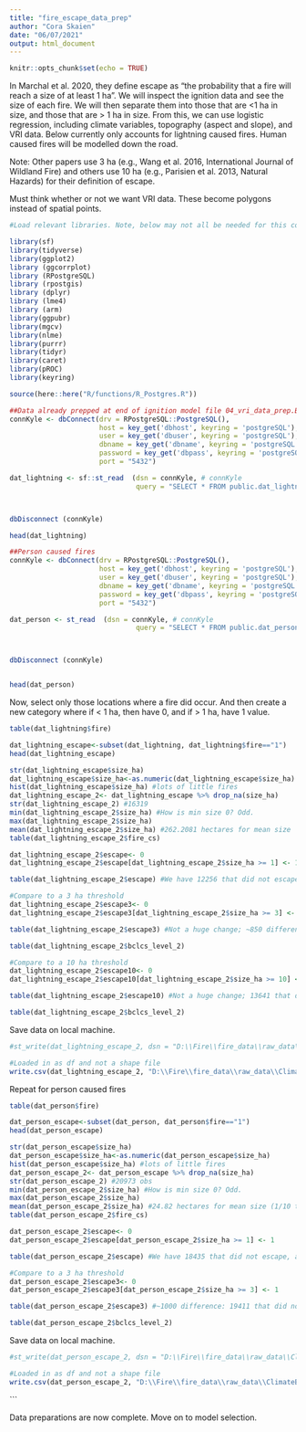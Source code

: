 ```yaml
---
title: "fire_escape_data_prep"
author: "Cora Skaien"
date: "06/07/2021"
output: html_document
---
```


```r
knitr::opts_chunk$set(echo = TRUE)
```


In Marchal et al. 2020, they define escape as "the probability that a fire will reach a size of at least 1 ha". We will inspect the ignition data and see the size of each fire. We will then separate them into those that are <1 ha in size, and those that are > 1 ha in size. From this, we can use logistic regression, including climate variables, topography (aspect and slope), and VRI data. Below currently only accounts for lightning caused fires. Human caused fires will be modelled down the road.

Note: Other papers use 3 ha (e.g., Wang et al. 2016, International Journal of Wildland Fire) and others use 10 ha (e.g., Parisien et al. 2013, Natural Hazards) for their definition of escape.

Must think whether or not we want VRI data. These become polygons instead of spatial points.

```r
#Load relevant libraries. Note, below may not all be needed for this code chunk.

library(sf)
library(tidyverse)
library(ggplot2)
library (ggcorrplot)
library (RPostgreSQL)
library (rpostgis)
library (dplyr)
library (lme4)
library (arm)
library(ggpubr)
library(mgcv)
library(nlme)
library(purrr)
library(tidyr)
library(caret)
library(pROC)
library(keyring)

source(here::here("R/functions/R_Postgres.R"))

```


```r

##Data already prepped at end of ignition model file 04_vri_data_prep.Bring in data from end of this step.
connKyle <- dbConnect(drv = RPostgreSQL::PostgreSQL(), 
                      host = key_get('dbhost', keyring = 'postgreSQL'),
                      user = key_get('dbuser', keyring = 'postgreSQL'),
                      dbname = key_get('dbname', keyring = 'postgreSQL'),
                      password = key_get('dbpass', keyring = 'postgreSQL'),
                      port = "5432")

dat_lightning <- sf::st_read  (dsn = connKyle, # connKyle
                               query = "SELECT * FROM public.dat_lightning_for_analysis")



dbDisconnect (connKyle)

head(dat_lightning)

##Person caused fires
connKyle <- dbConnect(drv = RPostgreSQL::PostgreSQL(), 
                      host = key_get('dbhost', keyring = 'postgreSQL'),
                      user = key_get('dbuser', keyring = 'postgreSQL'),
                      dbname = key_get('dbname', keyring = 'postgreSQL'),
                      password = key_get('dbpass', keyring = 'postgreSQL'),
                      port = "5432")

dat_person <- st_read  (dsn = connKyle, # connKyle
                               query = "SELECT * FROM public.dat_person_for_analysis")



dbDisconnect (connKyle)


head(dat_person)

```

Now, select only those locations where a fire did occur. And then create a new category where if < 1 ha, then have 0, and if > 1 ha, have 1 value.

```r
table(dat_lightning$fire)

dat_lightning_escape<-subset(dat_lightning, dat_lightning$fire=="1")
head(dat_lightning_escape)

str(dat_lightning_escape$size_ha)
dat_lightning_escape$size_ha<-as.numeric(dat_lightning_escape$size_ha)
hist(dat_lightning_escape$size_ha) #lots of little fires
dat_lightning_escape_2<- dat_lightning_escape %>% drop_na(size_ha)
str(dat_lightning_escape_2) #16319 
min(dat_lightning_escape_2$size_ha) #How is min size 0? Odd.
max(dat_lightning_escape_2$size_ha) 
mean(dat_lightning_escape_2$size_ha) #262.2081 hectares for mean size
table(dat_lightning_escape_2$fire_cs)

dat_lightning_escape_2$escape<- 0
dat_lightning_escape_2$escape[dat_lightning_escape_2$size_ha >= 1] <- 1

table(dat_lightning_escape_2$escape) #We have 12256 that did not escape, and 2911 that did escape. So ~23% escaped. Is this too high?

#Compare to a 3 ha threshold
dat_lightning_escape_2$escape3<- 0
dat_lightning_escape_2$escape3[dat_lightning_escape_2$size_ha >= 3] <- 1

table(dat_lightning_escape_2$escape3) #Not a huge change; ~850 difference: 13074 that did not escape and 2083 that did.

table(dat_lightning_escape_2$bclcs_level_2) 

#Compare to a 10 ha threshold
dat_lightning_escape_2$escape10<- 0
dat_lightning_escape_2$escape10[dat_lightning_escape_2$size_ha >= 10] <- 1

table(dat_lightning_escape_2$escape10) #Not a huge change; 13641 that did not escape and 1516 that did.

table(dat_lightning_escape_2$bclcs_level_2) 


```

Save data on local machine.

```r

#st_write(dat_lightning_escape_2, dsn = "D:\\Fire\\fire_data\\raw_data\\ClimateBC_Data\\escape_data_lightning.shp", delete_layer=TRUE)

#Loaded in as df and not a shape file
write.csv(dat_lightning_escape_2, "D:\\Fire\\fire_data\\raw_data\\ClimateBC_Data\\escape_data_lightning.csv")

```

Repeat for person caused fires

```r
table(dat_person$fire)

dat_person_escape<-subset(dat_person, dat_person$fire=="1")
head(dat_person_escape)

str(dat_person_escape$size_ha)
dat_person_escape$size_ha<-as.numeric(dat_person_escape$size_ha)
hist(dat_person_escape$size_ha) #lots of little fires
dat_person_escape_2<- dat_person_escape %>% drop_na(size_ha)
str(dat_person_escape_2) #20973 obs
min(dat_person_escape_2$size_ha) #How is min size 0? Odd.
max(dat_person_escape_2$size_ha) 
mean(dat_person_escape_2$size_ha) #24.82 hectares for mean size (1/10 the size for lightning caused average!)
table(dat_person_escape_2$fire_cs)

dat_person_escape_2$escape<- 0
dat_person_escape_2$escape[dat_person_escape_2$size_ha >= 1] <- 1

table(dat_person_escape_2$escape) #We have 18435 that did not escape, and 2538 that did escape. Is this too high?

#Compare to a 3 ha threshold
dat_person_escape_2$escape3<- 0
dat_person_escape_2$escape3[dat_person_escape_2$size_ha >= 3] <- 1

table(dat_person_escape_2$escape3) #~1000 difference: 19411 that did not escape and 1562 that did.

table(dat_person_escape_2$bclcs_level_2) 


```

Save data on local machine.

```r

#st_write(dat_person_escape_2, dsn = "D:\\Fire\\fire_data\\raw_data\\ClimateBC_Data\\escape_data_person.shp", delete_layer=TRUE)

#Loaded in as df and not a shape file
write.csv(dat_person_escape_2, "D:\\Fire\\fire_data\\raw_data\\ClimateBC_Data\\escape_data_person.csv")

```

```


Data preparations are now complete. Move on to model selection.
